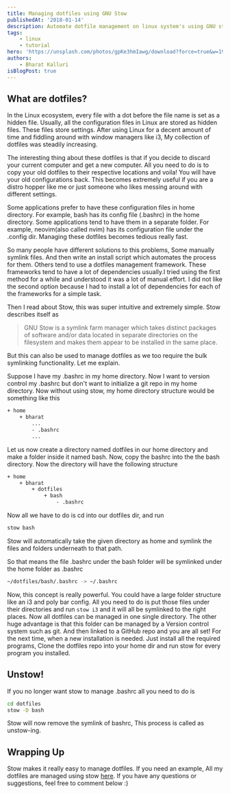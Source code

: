 ```yaml
---
title: Managing dotfiles using GNU Stow
publishedAt: '2018-01-14'
description: Automate dotfile management on linux system's using GNU stow.
tags:
    - linux
    - tutorial
hero: 'https://unsplash.com/photos/gpKe3hmIawg/download?force=true&w=1920'
authors:
    - Bharat Kalluri
isBlogPost: true
---
```


## What are dotfiles?

In the Linux ecosystem, every file with a dot before the file name is set as a hidden file. Usually, all the configuration files in Linux are stored as hidden files. These files store settings. After using Linux for a decent amount of time and fiddling around with window managers like i3, My collection of dotfiles was steadily increasing.

The interesting thing about these dotfiles is that if you decide to discard your current computer and get a new computer. All you need to do is to copy your old dotfiles to their respective locations and voila! You will have your old configurations back. This becomes extremely useful if you are a distro hopper like me or just someone who likes messing around with different settings.

Some applications prefer to have these configuration files in home directory. For example, bash has its config file (.bashrc) in the home directory. Some applications tend to have them in a separate folder. For example, neovim(also called nvim) has its configuration file under the .config dir. Managing these dotfiles becomes tedious really fast.

So many people have different solutions to this problems, Some manually symlink files. And then write an install script which automates the process for them. Others tend to use a dotfiles management framework. These frameworks tend to have a lot of dependencies usually.I tried using the first method for a while and understood it was a lot of manual effort. I did not like the second option because I had to install a lot of dependencies for each of the frameworks for a simple task.

Then I read about Stow, this was super intuitive and extremely simple. Stow describes itself as

> GNU Stow is a symlink farm manager which takes distinct packages of software and/or data located in separate directories on the filesystem and makes them appear to be installed in the same place.

But this can also be used to manage dotfiles as we too require the bulk symlinking functionality. Let me explain.

Suppose I have my .bashrc in my home directory. Now I want to version control my .bashrc but don't want to initialize a git repo in my home directory. Now without using stow, my home directory structure would be something like this

```bash
+ home
	+ bharat
		...
		- .bashrc
		...
```

Let us now create a directory named dotfiles in our home directory and make a folder inside it named bash. Now, copy the bashrc into the the bash directory. Now the directory will have the following structure

```bash
+ home
	+ bharat
		+ dotfiles
			+ bash
				- .bashrc
```

Now all we have to do is cd into our dotfiles dir, and run

```bash
stow bash
```

Stow will automatically take the given directory as home and symlink the files and folders underneath to that path.

So that means the file .bashrc under the bash folder will be symlinked under the home folder as .bashrc

```bash
~/dotfiles/bash/.bashrc -> ~/.bashrc
```

Now, this concept is really powerful. You could have a large folder structure like an i3 and poly bar config. All you need to do is put those files under their directories and run `stow i3` and it will all be symlinked to the right places. Now all dotfiles can be managed in one single directory. The other huge advantage is that this folder can be managed by a Version control system such as git. And then linked to a GitHub repo and you are all set! For the next time, when a new installation is needed. Just install all the required programs, Clone the dotfiles repo into your home dir and run stow for every program you installed.

## Unstow!

If you no longer want stow to manage .bashrc all you need to do is

```bash
cd dotfiles
stow -D bash
```

Stow will now remove the symlink of bashrc, This process is called as unstow-ing.

## Wrapping Up

Stow makes it really easy to manage dotfiles. If you need an example, All my dotfiles are managed using stow [here](https://github.com/BharatKalluri/dotfiles). If you have any questions or suggestions, feel free to comment below :)
